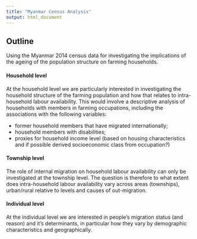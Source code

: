 ```yaml
---
title: "Myanmar Census Analysis"
output: html_document
---
```

## Outline


Using the Myanmar 2014 census data  for investigating the implications of the ageing of the population structure on farming households. 

#### Household level
At the household level we are particularly interested in investigating the household structure of the farming population and how that relates to intra-household labour availability. This would involve a descriptive analysis of households with members in farming occupations, including the associations with the following variables:

- former household members that have migrated internationally;
- household members with disabilities;
- proxies for household income level (based on housing characteristics and if possible derived socioeconomic class from occupation?)

#### Township level 
The role of internal migration on household labour availability can only be investigated at the township level. The question is therefore to what extent does intra-household labour availability vary across areas (townships), urban/rural relative to levels and causes of out-migration. 

#### Individual level
At the individual level we  are interested in people's migration status (and reason) and it's determinants, in particular how they vary by demographic characteristics and geographically. 


